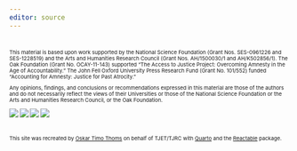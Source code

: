 ```yaml
---
editor: source
---
```


::: {style="font-size: 67%;"}

\

This material is based upon work supported by the National Science Foundation (Grant Nos. SES-0961226 and SES-1228519) and the Arts and Humanities Research Council (Grant Nos. AH/1500030/1 and AH/K502856/1). The Oak Foundation (Grant No. OCAY-11-143) supported "The Access to Justice Project: Overcoming Amnesty in the Age of Accountability." The John Fell Oxford University Press Research Fund (Grant No. 101/552) funded "Accounting for Amnesty: Justice for Past Atrocity."

Any opinions, findings, and conclusions or recommendations expressed in this material are those of the authors and do not necessarily reflect the views of their Universities or those of the National Science Foundation or the Arts and Humanities Research Council, or the Oak Foundation.

[![](/images/nsf_logo.jpg){fig-alt="National Science Foundation"}](http://www.nsf.gov/) [![](/images/ahrc.jpg){fig-alt="Arts & Humanities Research Council"}](http://www.ahrc.ac.uk/Pages/Home.aspx) [![](/images/uofm.gif){fig-alt="University of Minnesota"}](http://www1.umn.edu/twincities/index.html) [![](/images/uoo.gif){fig-alt="University of Oxford"}](http://www.ox.ac.uk/)

\

This site was recreated by [Oskar Timo Thoms](https://oskarthoms.net) on behalf of TJET/TJRC with [Quarto](https://quarto.org/) and the [Reactable](https://glin.github.io/reactable/) package.

:::
